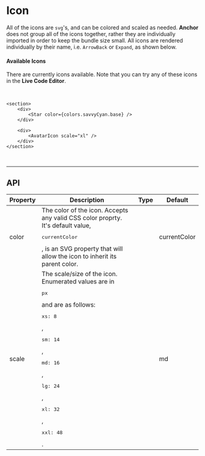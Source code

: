
# Icon

All of the icons are `svg`'s, and can be colored and scaled as needed. **Anchor** does not group all
of the icons together, rather they are individually imported in order to keep the bundle size small.
All icons are rendered individually by their name, i.e. `ArrowBack` or `Expand`, as shown below.

#### Available Icons

There are currently <IconCount /> icons available. Note that you can try any of these icons in the **Live Code Editor**.

<Collapse openedText="SHOW/HIDE ALL ICONS" isOpen={true}>
    <IconList />
</Collapse>

<br />

```tsx live
<section>
    <div>
        <Star color={colors.savvyCyan.base} />
    </div>

    <div>
        <AvatarIcon scale="xl" />
    </div>
</section>
```

<br />

---

## API

<table>
    <thead>
        <tr>
            <th>Property</th>
            <th>Description</th>
            <th>Type</th>
            <th>Default</th>
        </tr>
    </thead>
    <tbody>
        <tr>
            <td>color</td>
            <td>
                The color of the icon. Accepts any valid CSS color proprty. It's default value,
                <pre>currentColor</pre>, is an SVG property that will allow the icon to inherit its
                parent color.
            </td>
            <td>
                <FormatTypes types={['string', 'rgb', 'rgba']} noInterpret />
            </td>
            <td>currentColor</td>
        </tr>
        <tr>
            <td>scale</td>
            <td>
                The scale/size of the icon. Enumerated values are in <pre>px</pre> and are as
                follows: <pre>xs: 8</pre>, <pre>sm: 14</pre>, <pre>md: 16</pre>, <pre>lg: 24</pre>,
                <pre>xl: 32</pre>, <pre>xxl: 48</pre>.
            </td>
            <td><FormatTypes types={['xs', 'sm', 'md', 'lg', 'xl', 'xxl']} /></td>
            <td>md</td>
        </tr>
    </tbody>
</table>
